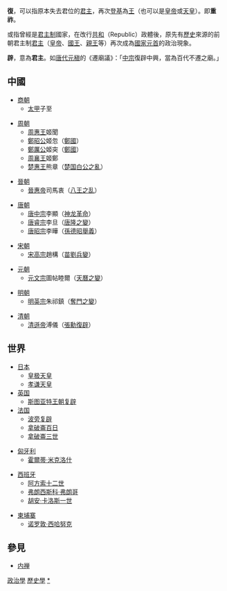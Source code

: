 {{Unreferenced|time=2021-12-12T01:22:26+00:00}}
'''復{{ruby|辟|-{zh-hans:bì;zh-tw:ㄅㄧˋ}-}}'''，可以指原本失去君位的[[君主|君主]]，再次[[登基|登基]]為[[國王|王]]（也可以是[[皇帝|皇帝]]或[[天皇|天皇]]）。即'''重祚'''。

或指曾經是[[君主制|君主制]]國家，在改行[[共和|共和]]（Republic）政體後，原先有[[歷史|歷史]]來源的前朝君主制[[君主|君主]]（[[皇帝|皇帝]]、[[國王|國王]]、[[親王|親王]]等）再次成為[[國家元首|國家元首]]的政治現象。

'''辟'''，意為'''君主'''。如[[唐朝|唐代]][[元稹|元稹]]的《遷廟議》：「[[唐中宗|中宗]]復辟中興，當為百代不遷之廟。」

== 中國 ==
*[[商朝|商朝]]
**[[太甲|太甲]]子至

*[[周朝|周朝]]
**[[周惠王|周惠王]]姬聞
**[[鄭昭公|鄭昭公]]姬忽（[[鄭國|鄭國]]）
**[[鄭厲公|鄭厲公]]姬突（[[鄭國|鄭國]]）
**[[周襄王|周襄王]]姬鄭
** [[楚惠王|楚惠王]]熊章（[[楚国|楚国]][[白公之亂|白公之亂]]）

*[[晉朝|晉朝]]
**[[晉惠帝|晉惠帝]]司馬衷（[[八王之乱|八王之乱]]）

*[[唐朝|唐朝]]
**[[唐中宗|唐中宗]]李顯（[[神龙革命|神龙革命]]）
**[[唐睿宗|唐睿宗]]李旦（[[唐隆之變|唐隆之變]]）
**[[唐昭宗|唐昭宗]]李曄（[[孫德昭|孫德昭舉義]]）

*[[宋朝|宋朝]]
**[[宋高宗|宋高宗]]趙構（[[苗劉兵變|苗劉兵變]]）

*[[元朝|元朝]]
**[[元文宗|元文宗]]圖帖睦爾（[[天曆之變|天曆之變]]）

*[[明朝|明朝]]
**[[明英宗|明英宗]]朱祁鎮（[[奪門之變|奪門之變]]）

* [[清朝|清朝]]
**[[溥仪|清遜帝]]溥儀（[[張勳復辟|張勳復辟]]）

== 世界 ==
* [[日本|日本]]
** [[皇极天皇|皇极天皇]]
** [[孝谦天皇|孝谦天皇]]
*[[英国|英国]]
**[[斯图亚特王朝复辟|斯图亚特王朝复辟]]
* [[法国|法国]]
** [[波旁复辟|波旁复辟]]
** [[拿破仑一世|拿破崙]][[百日王朝|百日]]
** [[拿破崙三世|拿破崙三世]]

* [[匈牙利|匈牙利]]
**[[霍爾蒂·米克洛什|霍爾蒂·米克洛什]]

* [[西班牙|西班牙]]
**[[阿方索十二世|阿方索十二世]]
**[[弗朗西斯科·弗朗哥|弗朗西斯科·弗朗哥]]
**[[胡安·卡洛斯一世|胡安·卡洛斯一世]]

*[[柬埔寨|柬埔寨]]
**[[诺罗敦·西哈努克|诺罗敦·西哈努克]]

== 參見 ==
*[[内禅|内禅]]

[[Category:政治學|]]
[[Category:歷史學|]]
[[Category:復辟|*]]